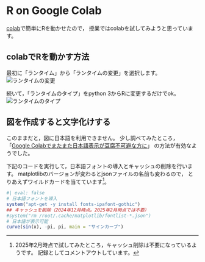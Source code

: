 # R on Google Colab

[colab](https://colab.research.google.com/)で簡単にRを動かせたので，
授業ではcolabを試してみようと思っています。

## colabでRを動かす方法
最初に「ランタイム」から「ランタイムの変更」を選択します。
![ランタイムの変更](../image/ict_colab1.png)

続いて，「ランタイムのタイプ」をpython 3からRに変更するだけでok。
![ランタイムのタイプ](../image/ict_colab2.png)


## 図を作成すると文字化けする
このままだと，図に日本語を利用できません。
少し調べてみたところ，
「[Google Colabでまたまた日本語表示が豆腐不可避な方に](https://qiita.com/siraasagi/items/d72f60c25b30269d89e4)」
の方法が有効なようでした。

下記のコードを実行して，日本語フォントの導入とキャッシュの削除を行います。
matplotlibのバージョンが変わるとjsonファイルの名前も変わるので，
とりあえずワイルドカードを当てています[^1]。

[^1]: 2025年2月時点で試してみたところ，キャッシュ削除は不要になっているようです。
  記録としてコメントアウトしています。


```r
#| eval: false
# 日本語フォントを導入
system("apt-get -y install fonts-ipafont-gothic")
## キャッシュを削除（2024年12月時点。2025年2月時点では不要）
#system("rm /root/.cache/matplotlib/fontlist-*.json")
# 日本語が表示可能
curve(sin(x), -pi, pi, main = "サインカーブ")
```

